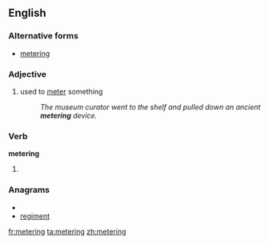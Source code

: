 ==English==

===Alternative forms===
*[[metering]]

===Adjective===
{{en-adj|-}}

# used to [[meter]] something
#: ''The museum curator went to the shelf and pulled down an ancient '''metering''' device.''

===Verb===
'''metering'''

# {{present participle of|[[meter]]}}

===Anagrams===
* {{alphagram|eegimnrt}}
* [[regiment#English|regiment]]

[[fr:metering]]
[[ta:metering]]
[[zh:metering]]